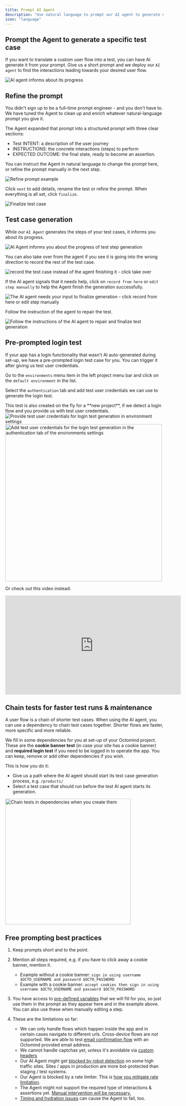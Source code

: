 ```yaml
---
title: Prompt AI Agent
description: "Use natural language to prompt our AI agent to generate new tests"
icon: "language"
---
```


## Prompt the Agent to generate a specific test case

If you want to translate a custom user flow into a test, you can have AI generate it from your prompt. Give us a short prompt and we deploy our `AI agent` to find the interactions leading towards your desired user flow.

<Frame caption="Create a new test case by prompting the AI agent, 07/2025">
  <img
    src="/images/build/create-test-prompting.png"
    alt="AI agent informs about its progress"
  />
</Frame>

## Refine the prompt

You didn't sign up to be a full-time prompt engineer - and you don't have to. We have tuned the Agent to clean up and enrich whatever natural-language prompt you give it.

The Agent expanded that prompt into a structured prompt with three clear sections:

- Test INTENT: a description of the user journey
- INSTRUCTIONS: the concrete interactions (steps) to perform
- EXPECTED OUTCOME: the final state, ready to become an assertion.

You can instruct the Agent in natural language to change the prompt here, or refine the prompt manually in the next step.

<Frame caption="Refine prompt example, 07/2025">
  <img
    src="/images/get-started/refine-prompt.png"
    alt="Refine prompt example"
  />
</Frame>

Click `next` to add details, rename the test or refine the prompt. When everything is all set, click `finalize`.

<Frame caption="Finalize test case, 07/2025">
  <img src="/images/get-started/finalize-test.png" alt="Finalize test case" />
</Frame>

## Test case generation

While our `AI Agent` generates the steps of your test cases, it informs you about its progress.

<Frame caption="AI Agent informs about the progress of test step generation, 07/2025">
  <img
    src="/images/build/discovery-view.png"
    alt="AI Agent informs you about the progress of test step generation"
  />
</Frame>

You can also take over from the agent if you see it is going into the wrong direction to record the rest of the test case.

<Frame caption="You can take over from the AI agent to allow, 07/2025">
  <img
    src="/images/build/take-over.png"
    alt="record the test case instead of the agent finishing it - click take over"
  />
</Frame>

If the AI agent signals that it needs help, click on `record from here` or `edit step manually` to help the Agent finish the generation successfully.

<Frame caption="The AI agent needs help your input to finalize generation - 07/2025">
  <img
    src="/images/build/record-from-here.png"
    alt="The AI agent needs your input to finalize generation - click record from here or edit step manually"
  />
</Frame>

Follow the instruction of the agent to repair the test.

<Frame caption="Follow the instructions of the AI agent to repair and finalize test generation, 05/2025">
  <img
    src="/images/build/repair-mode.png"
    alt="Follow the instructions of the AI agent to repair and finalize test generation"
  />
</Frame>

## Pre-prompted login test

If your app has a login functionality that wasn't AI auto-generated during set-up, we have a pre-prompted login test case for you. You can trigger it after giving us test user credentials.

Go to the `environments` menu item in the left project menu bar and click on the `default environment` in the list.

Select the `authentication` tab and add test user credentials we can use to generate the login test.

<Tip>
This test is also created on the fly for a **new project**, if we detect a login flow and you provide us with test user credentials.

</Tip>

<div class="mt-8" />

<Frame caption="Provide test user credentials for login test generation in environment settings, 05/2025">
  <img
    src="/images/build/environments-default-settings.png"
    alt="Provide test user credentials for login test generation in environment settings"
  />
</Frame>

<div class="mt-8" />

<Frame caption="Add test user credentials for the login test generation in the authentication tab of the environments settings, 05/2025">
  <img
    src="/images/build/pre-prompted-login-test.png"
    alt="Add test user credentials for the login test generation in the authentication tab of the environments settings"
    width="500"
  />
</Frame>

Or check out this video instead:

<iframe
  width="560"
  height="315"
  src="https://www.youtube.com/embed/zUMeZ7sXdqc?si=a1nm8Pv_Hez3HNjK"
  title="YouTube video player"
  frameborder="0"
  allow="accelerometer; autoplay; clipboard-write; encrypted-media; gyroscope; picture-in-picture; web-share"
  referrerpolicy="strict-origin-when-cross-origin"
  allowfullscreen
></iframe>

## Chain tests for faster test runs & maintenance

A user flow is a chain of shorter test cases. When using the AI agent, you can use a dependency to chain test cases together. Shorter flows are faster, more specific and more reliable.

We fill in some dependencies for you at set-up of your Octomind project. These are the **cookie banner test** (in case your site has a cookie banner) and **required login test** if you need to be logged in to operate the app.
You can keep, remove or add other dependencies if you wish.

This is how you do it:

- Give us a path where the AI agent should start its test case generation process, e.g. `/products/`
- Select a test case that should run before the test AI agent starts its generation.

<Frame caption="Chain tests in dependencies when you create them, 07/2025">
  <img
    src="/images/build/define-dependency-new-test.png"
    alt="Chain tests in dependencies when you create them"
    width="400px"
  />
</Frame>

<div class="mt-8" />

## Free prompting best practices

1. Keep prompts short and to the point.
2. Mention all steps required, e.g. if you have to click away a cookie banner, mention it.

   - Example without a cookie banner: `sign in using username $OCTO_USERNAME and password $OCTO_PASSWORD`
   - Example with a cookie banner: `accept cookies then sign in using username $OCTO_USERNAME and password $OCTO_PASSWORD`

3. You have access to [pre-defined variables](/advanced/variables) that we will fill for you, so just use them in the prompt as they appear here and in the example above. You can also use these when manually editing a step.

4. These are the limitations so far:
   - We can only handle flows which happen inside the app and in certain cases navigate to different urls. Cross-device flows are not supported. We are able to test [email confirmation flow](/advanced/email-flows) with an Octomind provided email address.
   - We cannot handle captchas yet, unless it's avoidable via [custom headers](/runtime/custom-headers)
   - Our AI Agent might get [blocked by robot detection](/advanced/octomind-bot) on some high traffic sites. Sites / apps in production are more bot-protected than staging / test systems.
   - Our Agent is blocked by a rate limiter. This is [how you mitigate rate limitation](/advanced/rate-limiting).
   - The Agent might not support the required type of interactions & assertions yet. [Manual intervention will be necessary.](/get-started/edit-tests)
   - [Timing and hydration issues](/guides/agent-fails#timing-and-hydration-issues) can cause the Agent to fail, too.
